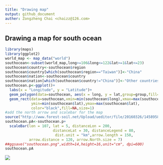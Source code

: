 ```yaml
---
title: "Drawing map"
output: github_document
auther: Zongzheng Chai <chaizz@126.com>
---
```


## Drawing a map for south ocean

```r
library(maps)
library(ggplot2)
world_map <- map_data("world")
southocean<-subset(world_map,long>=106&long<=122&lat>=1&lat<=23)
southocean$country<-southocean$region
southocean$country[which(southocean$region=="Taiwan")]<-"China"
southocean$nation<-southocean$country
southocean$nation[which(southocean$country!="China")]<-"Other countries"
southocean.p<-ggplot()+
  labs(x = "Longitude", y = "Latitude")+
  geom_polygon(data=southocean, aes(x = long, y = lat,group=group,fill=region))+coord_map()+
  geom_rect(data=southocean,xmin=min(southocean$long),xmax=max(southocean$long),
            ymin=min(southocean$lat),ymax=max(southocean$lat),
            color="black",fill=NA,size=1)
#add the north arrow and scalebar for the map
source("http://www.forest-soil.net/Upload/ueditor/file/20160326/1458958424403207.txt")
southocean.pA<-southocean.p+ 
  scaleBar(lon = 107, lat = 5, distanceLon = 200, 
                      distanceLat = 30, distanceLegend = 80, 
                       dist.unit = "km",arrow.length = 150, 
           arrow.distance = 120, arrow.North.size = 7)
##ggsave("southocean.png",width=14,height=16,unit="cm", dpi=600)
southocean.pA
```

![](memoR_files/pictures/southocean.png) 
